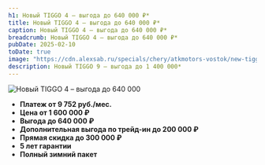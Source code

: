 ```yaml
---
h1: Новый TIGGO 4 – выгода до 640 000 ₽*
title: Новый TIGGO 4 – выгода до 640 000 ₽*
caption: Новый TIGGO 4 – выгода до 640 000 ₽*
breadcrumb: Новый TIGGO 4 – выгода до 640 000 ₽*
pubDate: 2025-02-10
toDate: true
image: "https://cdn.alexsab.ru/specials/chery/atkmotors-vostok/new-tiggo4-vygoda/mobile.webp"
description: Новый TIGGO 9 – выгода до 1 400 000*
---
```


<picture>
	<source media="(min-width: 768px)" srcset="https://cdn.alexsab.ru/specials/chery/atkmotors-vostok/new-tiggo4-vygoda/mobile.webp" />
	<img src="https://cdn.alexsab.ru/specials/chery/atkmotors-vostok/new-tiggo4-vygoda/mobile.webp" class="mb-10 lg:mb-20 w-full lazy" alt="Новый TIGGO 4 – выгода до 640 000" />
</picture>

- **Платеж от 9 752 руб./мес.**
- **Цена от 1 600 000 ₽**
- **Выгода до 640 000 ₽**
- **Дополнительная выгода по трейд-ин до 200 000 ₽**
- **Прямая скидка до 300 000 ₽**
- **5 лет гарантии**
- **Полный зимний пакет**

<FeedbackForm title="Получить предложение" />